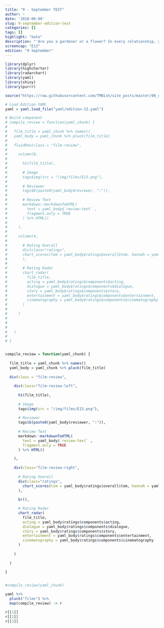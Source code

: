 ```yaml
---
title: "9 - September TEST"
author: ~
date: '2018-09-09'
slug: 9-september-edition-test
categories: []
tags: []
highlight: "kate"
description: "'Are you a gardener or a flower? In every relationship, you're either a gardener or a flower. I'm a gardener that wants to be a flower, how fucked up am I?' - LaVona"
screencap: "E13"
edition: "9 September"
---
```


```r
library(dplyr)
library(highcharter)
library(radarchart)
library(yaml)
library(shiny)
library(purrr)

source("https://raw.githubusercontent.com/TMBish/site_posts/master/00_utilities/film-review-utils.R")

# Load Edition YAML
yaml = yaml.load_file("yaml/edition-13.yaml")

# Build component
# compile_review = function(yaml_chunk) {
#   
#   film_title = yaml_chunk %>% names()
#   yaml_body = yaml_chunk %>% pluck(film_title)
#   
#   fluidRow(class = "film-review",
#     
#     column(8,
#       
#       h1(film_title),
#            
#       # Image
#       tags$img(src = "/img/films/E13.png"),
#       
#       # Reviewer
#       tags$b(paste0(yaml_body$reviewer, ":")),
#       
#       # Review Text
#       markdown::markdownToHTML(
#         text = yaml_body$`review-text` , 
#         fragment.only = TRUE
#       ) %>% HTML()
# 
#     ),
#     
#     column(4,
#            
#       # Rating Overall
#       div(class="ratings",
#       chart_scores(tom = yaml_body$ratings$overall$tom, hannah = yaml_body$ratings$overall$hannah)
#       ),
# 
#       # Rating Radar
#       chart_radar(
#         film_title, 
#         acting = yaml_body$ratings$components$acting, 
#         dialogue = yaml_body$ratings$components$dialogue, 
#         story = yaml_body$ratings$components$story, 
#         entertainment = yaml_body$ratings$components$entertainment, 
#         cinematography = yaml_body$ratings$components$cinematography
#       )
#       
#     )
#     
#     
#     
#   )
#   
# }


compile_review = function(yaml_chunk) {
  
  film_title = yaml_chunk %>% names()
  yaml_body = yaml_chunk %>% pluck(film_title)
  
  div(class = "film-review",
    
    div(class="film-review-left",
      
      h1(film_title),
           
      # Image
      tags$img(src = "/img/films/E13.png"),
      
      # Reviewer
      tags$b(paste0(yaml_body$reviewer, ":")),
      
      # Review Text
      markdown::markdownToHTML(
        text = yaml_body$`review-text` , 
        fragment.only = TRUE
      ) %>% HTML()

    ),
    
    div(class="film-review-right",
        
      # Rating Overall
      div(class="ratings",
        chart_scores(tom = yaml_body$ratings$overall$tom, hannah = yaml_body$ratings$overall$hannah)
      ),
      
      br(),

      # Rating Radar
      chart_radar(
        film_title, 
        acting = yaml_body$ratings$components$acting, 
        dialogue = yaml_body$ratings$components$dialogue, 
        story = yaml_body$ratings$components$story, 
        entertainment = yaml_body$ratings$components$entertainment, 
        cinematography = yaml_body$ratings$components$cinematography
      )
      
    )
    
  )
  
}


#compile_review(yaml_chunk)

yaml %>%
  pluck("films") %>%
  map(compile_review) -> r

r[[1]]
r[[2]]
r[[3]]
```